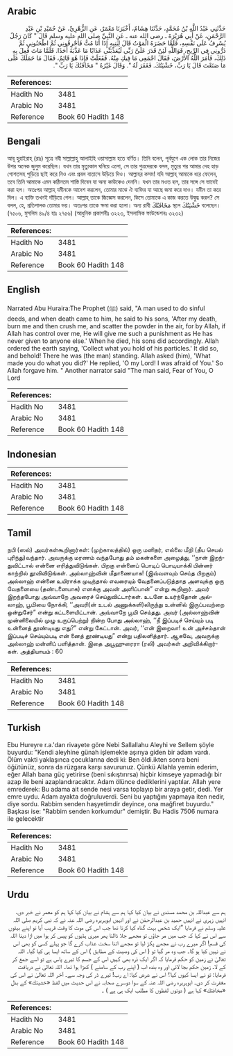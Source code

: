 ## Arabic


<div dir="rtl" lang="ar" style={{fontSize:'larger',backgroundColor:'#f8f9fa',padding:20}}>
حَدَّثَنِي عَبْدُ اللَّهِ بْنُ مُحَمَّدٍ، حَدَّثَنَا هِشَامٌ، أَخْبَرَنَا مَعْمَرٌ، عَنِ الزُّهْرِيِّ، عَنْ حُمَيْدِ بْنِ عَبْدِ الرَّحْمَنِ، عَنْ أَبِي هُرَيْرَةَ ـ رضى الله عنه ـ عَنِ النَّبِيِّ صلى الله عليه وسلم قَالَ ‏"‏ كَانَ رَجُلٌ يُسْرِفُ عَلَى نَفْسِهِ، فَلَمَّا حَضَرَهُ الْمَوْتُ قَالَ لِبَنِيهِ إِذَا أَنَا مُتُّ فَأَحْرِقُونِي ثُمَّ اطْحَنُونِي ثُمَّ ذَرُّونِي فِي الرِّيحِ، فَوَاللَّهِ لَئِنْ قَدَرَ عَلَىَّ رَبِّي لَيُعَذِّبَنِّي عَذَابًا مَا عَذَّبَهُ أَحَدًا‏.‏ فَلَمَّا مَاتَ فُعِلَ بِهِ ذَلِكَ، فَأَمَرَ اللَّهُ الأَرْضَ، فَقَالَ اجْمَعِي مَا فِيكِ مِنْهُ‏.‏ فَفَعَلَتْ فَإِذَا هُوَ قَائِمٌ، فَقَالَ مَا حَمَلَكَ عَلَى مَا صَنَعْتَ قَالَ يَا رَبِّ، خَشْيَتُكَ‏.‏ فَغَفَرَ لَهُ ‏"‏‏.‏ وَقَالَ غَيْرُهُ ‏"‏ مَخَافَتُكَ يَا رَبِّ ‏"‏‏.‏
</div>
<div style={{backgroundColor:'#f8f9fa',padding:20, marginBottom: 10}}><table> <thead> <tr> <th>References:</th> <th></th> </tr> </thead> <tbody><tr><td>Hadith No</td><td>3481</td></tr><tr><td>Arabic No</td><td>3481</td></tr><tr><td>Reference</td><td>Book 60 Hadith 148</td></tr></tbody></table></div>

## Bengali


<div dir="ltr" lang="bn" style={{fontSize:'larger',backgroundColor:'#f8f9fa',padding:20}}>
আবূ হুরাইরাহ্ (রাঃ) সূত্রে নবী সাল্লাল্লাহু আলাইহি ওয়াসাল্লাম হতে বর্ণিত। তিনি বলেন, পূর্বযুগে এক লোক তার নিজের উপর অনেক জুলুম করেছিল। যখন তার মৃত্যুকাল ঘনিয়ে এলো, সে তার পুত্রদেরকে বলল, মৃত্যুর পর আমার দেহ হাড় গোশতসহ পুড়িয়ে ছাই করে নিও এবং প্রবল বাতাসে উড়িয়ে দিও। আল্লাহর কসম! যদি আল্লাহ্ আমাকে ধরে ফেলেন, তবে তিনি আমাকে এমন কঠিনতম শাস্তি দিবেন যা অন্য কাউকেও দেননি। যখন তার মওত হল, তার সঙ্গে সে ভাবেই করা হল। অতঃপর আল্লাহ্ যমীনকে আদেশ করলেন, তোমার মাঝে ঐ ব্যক্তির যা আছে জমা করে দাও। যমীন তা করে দিল। এ ব্যক্তি তখনই দাঁড়িয়ে গেল। আল্লাহ্ তাকে জিজ্ঞেস করলেন, কিসে তোমাকে এ কাজ করতে উদ্বুদ্ধ করল? সে বলল, হে, প্রতিপালক তোমার ভয়। অতঃপর তাকে ক্ষমা করা হলো। অন্য রাবী مَخَافَتُكَ স্থলে خَشْيَتُكَ বলেছেন। (৭৫০৬, মুসলিম ৪৯/৪ হাঃ ২৭৫৬) (আধুনিক প্রকাশনীঃ ৩২২৩, ইসলামিক ফাউন্ডেশনঃ ৩২৩২)
</div>
<div style={{backgroundColor:'#f8f9fa',padding:20, marginBottom: 10}}><table> <thead> <tr> <th>References:</th> <th></th> </tr> </thead> <tbody><tr><td>Hadith No</td><td>3481</td></tr><tr><td>Arabic No</td><td>3481</td></tr><tr><td>Reference</td><td>Book 60 Hadith 148</td></tr></tbody></table></div>

## English


<div dir="ltr" lang="en" style={{fontSize:'larger',backgroundColor:'#f8f9fa',padding:20}}>
Narrated Abu Huraira:The Prophet (ﷺ) said, "A man used to do sinful deeds, and when death came to him, he said to his sons, 'After my death, burn me and then crush me, and scatter the powder in the air, for by Allah, if Allah has control over me, He will give me such a punishment as He has never given to anyone else.' When he died, his sons did accordingly. Allah ordered the earth saying, 'Collect what you hold of his particles.' It did so, and behold! There he was (the man) standing. Allah asked (him), 'What made you do what you did?' He replied, 'O my Lord! I was afraid of You.' So Allah forgave him. " Another narrator said "The man said, Fear of You, O Lord
</div>
<div style={{backgroundColor:'#f8f9fa',padding:20, marginBottom: 10}}><table> <thead> <tr> <th>References:</th> <th></th> </tr> </thead> <tbody><tr><td>Hadith No</td><td>3481</td></tr><tr><td>Arabic No</td><td>3481</td></tr><tr><td>Reference</td><td>Book 60 Hadith 148</td></tr></tbody></table></div>

## Indonesian


<div dir="ltr" lang="id" style={{fontSize:'larger',backgroundColor:'#f8f9fa',padding:20}}>

</div>
<div style={{backgroundColor:'#f8f9fa',padding:20, marginBottom: 10}}><table> <thead> <tr> <th>References:</th> <th></th> </tr> </thead> <tbody><tr><td>Hadith No</td><td>3481</td></tr><tr><td>Arabic No</td><td>3481</td></tr><tr><td>Reference</td><td>Book 60 Hadith 148</td></tr></tbody></table></div>

## Tamil


<div dir="ltr" lang="ta" style={{fontSize:'larger',backgroundColor:'#f8f9fa',padding:20}}>
நபி (ஸல்) அவர்கள்கூறினார்கள்: (முற்காலத்தில்) ஒரு மனிதர், எல்லை மீறி (தீய செயல் புரிந்து)வந்தார். அவருக்கு மரணம் வந்தபோது தம் மகன்களை அழைத்து, ‘‘நான் இறந்துவிட்டால் என்னை எரித்துவிடுங்கள். பிறகு என்னைப் பொடிப் பொடியாக்கி பின்னர் காற்றில் தூவிவிடுங்கள். அல்லாஹ்வின் மீதாணையாக! (இவ்வளவும் செய்த பிறகும்) அல்லாஹ் என்னை உயிராக்க முடிந்தால் எவரையும் வேதனைப்படுத்தாத அளவுக்கு ஒரு வேதனையை (தண்டனையாக) எனக்கு அவன் அளிப்பான்” என்று கூறினார். அவர் இறந்தபோது அவ்வாறே அவரைச் செய்துவிட்டார்கள். உடனே உயர்ந்தோன் அல்லாஹ், பூமியை நோக்கி, ‘‘அவரி(ன் உடல் அணுக்களி)லிருந்து உன்னில் இருப்பவற்றை ஒன்றுசேர்” என்று கட்டளையிட்டான். அவ்வாறே பூமி செய்தது. அவர் (அல்லாஹ்வின் முன்னிலையில் முழு உருப்பெற்று) நின்ற போது அல்லாஹ், ‘‘நீ இப்படிச் செய்யும் படி உன்னைத் தூண்டியது எது?” என்று கேட்டான். அவர், ‘‘என் இறைவா! உன் அச்சம்தான் இப்படிச் செய்யும்படி என் னைத் தூண்டியது” என்று பதிலளித்தார். ஆகவே, அவருக்கு அல்லாஹ் மன்னிப் பளித்தான். இதை அபூஹுரைரா (ரலி) அவர்கள் அறிவிக்கிறார்கள். அத்தியாயம் : 60
</div>
<div style={{backgroundColor:'#f8f9fa',padding:20, marginBottom: 10}}><table> <thead> <tr> <th>References:</th> <th></th> </tr> </thead> <tbody><tr><td>Hadith No</td><td>3481</td></tr><tr><td>Arabic No</td><td>3481</td></tr><tr><td>Reference</td><td>Book 60 Hadith 148</td></tr></tbody></table></div>

## Turkish


<div dir="ltr" lang="tr" style={{fontSize:'larger',backgroundColor:'#f8f9fa',padding:20}}>
Ebu Hureyre r.a.'dan rivayete göre Nebi Sallallahu Aleyhi ve Sellem şöyle buyurdu: "Kendi aleyhine günah işlemekte aşırıya giden bir adam vardı. Ölüm vakti yaklaşınca çocuklarına dedi ki: Ben öldi.ikten sonra beni öğütünüz, sonra da rüzgara karşı savurunuz. Çünkü Allahla yemin ederim, eğer Allah bana güç yetirirse (beni sıkıştırırsa) hiçbir kimseye yapmadığı bir azap ile beni azaplandıracaktır. Adam ölünce dediklerini yaptılar. Allah yere emrederek: Bu adama ait sende nesi varsa toplayıp bir araya getir, dedi. Yer emre uydu. Adam ayakta doğruluverdi. Seni bu yaptığını yapmaya iten nedir, diye sordu. Rabbim senden haşyetimdir deyince, ona mağfiret buyurdu." Başkası ise: "Rabbim senden korkumdur" demiştir. Bu Hadis 7506 numara ile gelecektir
</div>
<div style={{backgroundColor:'#f8f9fa',padding:20, marginBottom: 10}}><table> <thead> <tr> <th>References:</th> <th></th> </tr> </thead> <tbody><tr><td>Hadith No</td><td>3481</td></tr><tr><td>Arabic No</td><td>3481</td></tr><tr><td>Reference</td><td>Book 60 Hadith 148</td></tr></tbody></table></div>

## Urdu


<div dir="rtl" lang="ur" style={{fontSize:'larger',backgroundColor:'#f8f9fa',padding:20}}>
ہم سے عبداللہ بن محمد مسندی نے بیان کیا کہا ہم سے ہشام نے بیان کیا کہا ہم کو معمر نے خبر دی، انہیں زہری نے انہیں حمید بن عبدالرحمٰن نے اور انہیں ابوہریرہ رضی اللہ عنہ نے کہ نبی کریم صلی اللہ علیہ وسلم نے فرمایا ”ایک شخص بہت گناہ کیا کرتا تھا جب اس کی موت کا وقت قریب آیا تو اپنے بیٹوں سے اس نے کہا کہ جب میں مر جاؤں تو مجھے جلا ڈالنا پھر میری ہڈیوں کو پیس کر ہوا میں اڑا دینا اللہ کی قسم! اگر میرے رب نے مجھے پکڑ لیا تو مجھے اتنا سخت عذاب کرے گا جو پہلے کسی کو بھی اس نے نہیں کیا ہو گا۔ جب وہ مر گیا تو ( اس کی وصیت کے مطابق ) اس کے ساتھ ایسا ہی کیا گیا۔ اللہ تعالیٰ نے زمین کو حکم فرمایا کہ اگر ایک ذرہ بھی کہیں اس کے جسم کا تیرے پاس ہے تو اسے جمع کر کے لا۔ زمین حکم بجا لائی اور وہ بندہ اب ( اپنے رب کے سامنے ) کھڑا ہوا تھا۔ اللہ تعالیٰ نے دریافت فرمایا: تو نے ایسا کیوں کیا؟ اس نے عرض کیا: اے رب! تیرے ڈر کی وجہ سے۔ آخر اللہ تعالیٰ نے اس کی مغفرت کر دی۔ ابوہریرہ رضی اللہ عنہ کے سوا دوسرے صحابہ نے اس حدیث میں لفظ «خشيتك‏» کے بدل «مخافتك» کہا ہے ( دونوں لفظوں کا مطلب ایک ہی ہے ) ۔
</div>
<div style={{backgroundColor:'#f8f9fa',padding:20, marginBottom: 10}}><table> <thead> <tr> <th>References:</th> <th></th> </tr> </thead> <tbody><tr><td>Hadith No</td><td>3481</td></tr><tr><td>Arabic No</td><td>3481</td></tr><tr><td>Reference</td><td>Book 60 Hadith 148</td></tr></tbody></table></div>